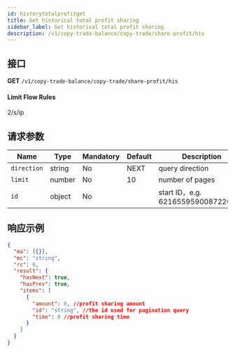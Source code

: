 ```yaml
---
id: historytotalprofitget
title: Get historical total profit sharing
sidebar_label: Get historical total profit sharing
description: /v1/copy-trade-balance/copy-trade/share-profit/his
---
```


## 接口

**GET** `/v1/copy-trade-balance/copy-trade/share-profit/his`

#### **Limit Flow Rules**

2/s/ip

## 请求参数

| Name | Type | Mandatory | Default | Description |
| --- | --- | --- | --- | --- |
| `direction` | string | No | NEXT | query direction |
| `limit` | number | No | 10 | number of pages |
| `id` | object | No |  | start ID，e.g. 6216559590087220004 |

## 响应示例

```json
{
  "ma": [{}],
  "mc": "string",
  "rc": 0,
  "result": {
    "hasNext": true,
    "hasPrev": true,
    "items": [
      {
        "amount": 0, //profit sharing amount
        "id": "string", //the id used for pagination query
        "time": 0 //profit sharing time
      }
    ]
  }
}
```
